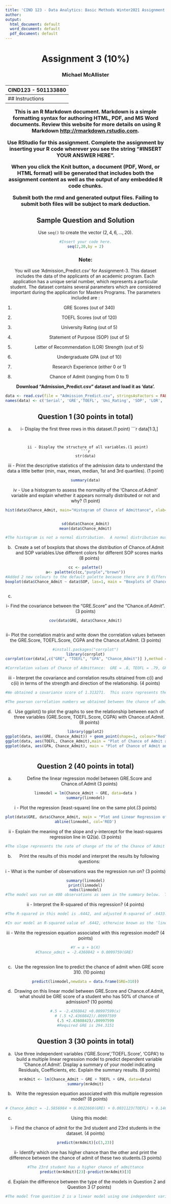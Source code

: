 ```yaml
---
title: 'CIND 123 - Data Analytics: Basic Methods Winter2021 Assignment 3'
author: 
output:
  html_document: default
  word_document: default
  pdf_document: default
---
```

<center> <h1> Assignment 3 (10%) </h1> </center>
<center>  <h3> Michael McAllister </h2> </center>
<center> <h3> CIND123 - 501133880 </h2> </center>
---
## Instructions 

This is an R Markdown document. Markdown is a simple formatting syntax for authoring HTML, PDF, and MS Word documents. Review this website for more details on using R Markdown <http://rmarkdown.rstudio.com>.

Use RStudio for this assignment. Complete the assignment by inserting your R code wherever you see the string "#INSERT YOUR ANSWER HERE".

When you click the **Knit** button, a document (PDF, Word, or HTML format) will be generated that includes both the assignment content as well as the output of any embedded R code chunks.

Submit **both**  the rmd and generated output files. Failing to submit both files will be subject to mark deduction.


## Sample Question and Solution

Use `seq()` to create the vector $(2,4,6,\ldots,20)$.

```r
#Insert your code here.
seq(2,20,by = 2)
```
### Note:

You will use 'Admission_Predict.csv' for Assignment-3. This dataset includes the data of the applicants of an academic program. Each application has a unique serial number, which represents a particular student. The dataset contains several parameters which are considered important during the application for Masters Programs.
The parameters included are :

1) GRE Scores (out of 340)

2) TOEFL Scores (out of 120)

3) University Rating (out of 5)

4) Statement of Purpose (SOP) (out of 5)

5) Letter of Recommendation (LOR) Strength (out of 5)

6) Undergraduate GPA (out of 10)

7) Research Experience (either 0 or 1)

8) Chance of Admit (ranging from 0 to 1)


**Download "Admission_Predict.csv" dataset and load it as 'data'.**
```r
data <- read.csv(file = "Admission_Predict.csv", stringsAsFactors = FALSE, sep = ",", header = TRUE)
names(data) <- c('Serial', 'GRE','TOEFL', 'Uni_Rating', 'SOP', 'LOR', 'GPA', 'Res_Exp', 'Chance_Admit')


```


## Question 1 (30 points in total)


a)

  i- Display the first three rows in this dataset.(1 point)
```r
data[1:3,]


```


  ii - Display the structure of all variables.(1 point)
```r
str(data)
```
  

  iii - Print the descriptive statistics of the admission data to understand the data a little better (min, max, mean, median, 1st and 3rd quartiles). (1 point)
```r
summary(data)


```
  

  iv - Use a histogram to assess the normality of the 'Chance.of.Admit' variable and explain whether it appears normally distributed or not and why? (1 point)

```r

hist(data$Chance_Admit, main="Histogram of Chance of Admittance", xlab="Chance of Admittance Scores", ylab="Frequency")


sd(data$Chance_Admit)
mean(data$Chance_Admit)

#The histogram is not a normal distribution.  A normal distribution must be symetrical, and this distribution is bound by a 100% chance to be accepted into the program.  The upper limit of possible values of Chance of Admittance is approximately 2 standard deviations above from the mean. 

```

b)  Create a set of boxplots that shows the distribution of Chance.of.Admit and SOP variables.Use different colors for different SOP scores marks (8 points)
```r
cc <- palette()
a<- palette(c(cc,"purple","brown"))
#Added 2 new colours to the default palette because there are 9 different values
boxplot(data$Chance_Admit ~ data$SOP, las=1, main = "Boxplots of Chance of Admit and SOP variable", col=a)



``` 

c) 

i- Find the covariance between the "GRE.Score" and the "Chance.of.Admit". (3 points)

```r

cov(data$GRE, data$Chance_Admit)



```


ii- Plot the correlation matrix and write down the correlation values between the GRE.Score, TOEFL.Score, CGPA and the Chance.of.Admit. (3 points)


```r
#install.packages("corrplot")
library(corrplot)
corrplot(cor(data[,c("GRE", "TOEFL", "GPA", "Chance_Admit")] ),method = 'number')

#Correlation values of Chance of Admittance:  GRE = .8, TEOFL = .79, GPA = .87

```

iii - Interpret the covariance and correlation results obtained from c(i) and c(ii) in terms of the strength and direction of the relationship. (4 points)
```r
#We obtained a covariance score of 1.313271.  This score represents the joint variability between the chance of admittance and GRE score, it is defined as the expected value (or mean) of the product of their deviations from their individual expected values  A score of 1.313271 represents strong positive linear relationship of the two variables moving together, however the value is not normalized making it harder to interpret, the covariance depends on the magnitude of the variables.

#The pearson correlation numbers we obtained between the chance of admittance and the following scores(GRE = .8, TEOFL = .79, GPA = .87) show a strong positive linear relationship between the Chance_admit variable and each of the independent variables in our model.  The pearson correlation is a normalized variable, and essentially a normalized measurement of the covariance, such that the result always has a value between −1 and 1.  Our model shows the correlation of each variable (separately from each other) towards the dependent variable (Chance of Admittance).

```

d)  Use ggplot() to plot the graphs to see the relationship between each of three variables (GRE.Score, TOEFL.Score, CGPA) with Chance.of.Admit. (8 points)
```r

library(ggplot2)
ggplot(data, aes(GRE, Chance_Admit)) + geom_point(shape=1, colour="Red")
ggplot(data, aes(TOEFL, Chance_Admit),main = "Plot of Chance of Admit and TOEFL") + geom_point(shape=2, colour="Blue")
ggplot(data, aes(GPA, Chance_Admit), main = "Plot of Chance of Admit and GPA") + geom_point(shape=3, colour="Black")



```

## Question 2 (40 points in total)


a) Define the linear regression model  between  GRE.Score and Chance.of.Admit (3 points)


```r
linmodel = lm(Chance_Admit ~ GRE, data=data )
summary(linmodel)

```

i - Plot the regression (least-square) line on the same plot.(3 points)
```r

plot(data$GRE, data$Chance_Admit, main = "Plot and Linear Regression of Chance of Admit and GRE")
abline(linmodel, col='RED')

```


ii - Explain the meaning of the slope and y-intercept for the least-squares regression line in Q2(a). (3 points)

```r
#The slope represents the rate of change of the of the Chance of Admit variable (in it's represented unit of measurement) per 1 unit of the GRE score (in it's represented unit of measurement), or the delta of Y per X.  The intercept represents the value of chance of admit if there were to be a zero GRE score from the model, or the starting point of the relationship between the slope between the variables.     

```
b) Print the results of this model and interpret the results by following questions:

i -  What is the number of observations was the regression run on? (3 points)
```r
summary(linmodel)
print(linmodel)
nobs(linmodel)
#The model was run on 400 observations as seen in the summary below.  There are 398 degrees of freedom shown in the summary, plus 2 for the starting pair of variables.  We can confirm this value using the nobs() function on our model.


```

ii -  Interpret the R-squared of this regression? (4 points)
```r
#The R-squared in this model is .6442, and adjusted R-squared of .6433.  The first item above is R2, which in a simple linear regression may be recognized as the squared Pearson correlation coefficient. The other one is the adjusted R2; if you multiply it by 100%, it can be interpreted as “% variance reduction".

#In our model an R-squared value of .6442, otherwise known as the 'linear correlation' or Pearson correlation, which in this case is a strong positive correlation, since the value is between .5 and 1, with the higher the R-squared value the stronger the relationship.    

```

iii -  Write the regression equation associated with this regression model? (4 points)
```r
#Y = a + b(X)
#Chance_admit = -2.4360842 + 0.0099759(GRE) 
 
```

c) Use the regression line to predict the chance of admit when GRE score 310. (10 points)
```r
predict(linmodel,newdata = data.frame(GRE=310))


```

d) Drawing on this linear model between GRE.Score and Chance.of.Admit, what should be GRE score of a student who has 50% of chance of admission? (10 points)

```r
#.5 = -2.4360842 +0.00997599(x)
# (.5 +2.4360842)/.00997599
(.5 +2.4360842)/.00997599
#Required GRE is 294.3151

```

## Question 3 (30 points in total)

a) Use three independent variables ('GRE.Score','TOEFL.Score', 'CGPA')  to build a multiple linear regression model to predict dependent variable 'Chance.of.Admit'. Display a summary of your model indicating Residuals, Coefficients, etc. Explain the summary results. (8 points)

```r
mrAdmit <- lm(Chance_Admit ~ GRE + TOEFL + GPA, data=data)
summary(mrAdmit)
```

b) Write the regression equation associated with this multiple regression model? (8 points)

```r
# Chance_Admit = -1.5856984 + 0.0022660(GRE) + 0.0031123(TOEFL) + 0.1462844(GPA)


```

c) Using this model:

i- Find the chance of admit for the 3rd student and 23rd students in the dataset. (4 points)

```r
predict(mrAdmit)[c(3,23)]


```

ii- Identify which one has higher chance than the other and print the difference between the chance of admit of these two students.(3 points)

```r
#The 23rd student has a higher chance of admittance
predict(mrAdmit)[23]-predict(mrAdmit)[3]


```

d) Explain the difference between the type of the models in Question 2 and Question 3 (7 points)
```r
#The model from question 2 is a linear model using one independent variable, attempting to explain the chance of admittance using the GRE score.  The question from model 3 is a multiple linear regression model attempting to explain the chance of admittance using 3 variables: GRE score, TOEFL and GPA scores.

```








